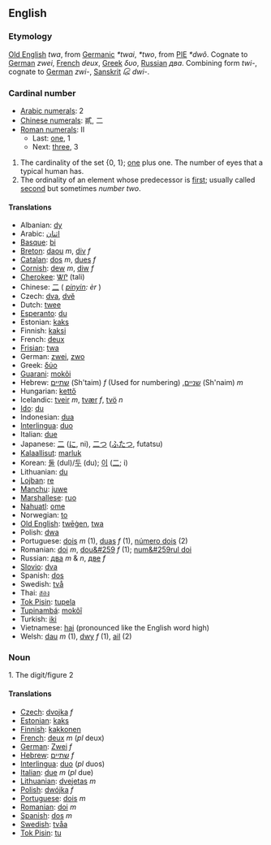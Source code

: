 ==English==

===Etymology===
[[Old English]] ''twa'', from [[Germanic]] ''*twai'', ''*two'', from [[w:Proto-Indo-European|PIE]] ''*dwô''. Cognate to [[German]] ''zwei'', [[French]] ''deux'', [[Greek]] ''δυο'', [[Russian]] ''два''. Combining form ''twi-'', cognate to [[German]] ''zwi-'', [[Sanskrit]] ''દ્વિ'' ''dwi-''.

===Cardinal number===
*[[w:Arabic Numerals|Arabic numerals]]: 2
*[[w:Chinese numerals|Chinese numerals]]: 貳, 二
*[[w:Roman numerals|Roman numerals]]: II
**Last: [[one]], 1
**Next: [[three]], 3

# The cardinality of the set {0, 1}; [[one]] plus one. The number of eyes that a typical human has.
# The ordinality of an element whose predecessor is [[first]]; usually called [[second]] but sometimes ''number two''.

====Translations====

*Albanian: [[dy]]
*Arabic: [[اثنان]]
*[[Basque]]: [[bi]]
*[[Breton]]: [[daou]] ''m'', [[div]] ''f''
*[[Catalan]]: [[dos]] ''m'', [[dues]] ''f''
*[[Cornish]]: [[dew]] ''m'', [[diw]] ''f''
*[[Cherokee]]: [[ᏔᎵ]] (tali)
*Chinese: [[二]] ( ''[[pinyin]]: èr'' )
*Czech: [[dva]], [[dvě]]
*Dutch: [[twee]]
*[[Esperanto]]: [[du]]
*Estonian: [[kaks]]
*Finnish: [[kaksi]]
*French: [[deux]]
*[[Frisian]]: [[twa]]
*German: [[zwei]], [[zwo]]
*Greek: [[δύο]]
*[[Guarani]]: [[mokõi]]
*Hebrew: [[שתיים]] (Sh'taim) ''f'' (Used for numbering) ,[[שניים]] (Sh'naim) ''m''
*Hungarian: [[kettő]]
*Icelandic: [[tveir]] ''m'', [[tvær]] ''f'', [[tvö]] ''n''
*[[Ido]]: [[du]]
*Indonesian: [[dua]]
*[[Interlingua]]: [[duo]]
*Italian: [[due]]
*Japanese: [[二]] ([[に]], ni), [[二つ]] ([[ふたつ]], futatsu)
*[[Kalaallisut]]: [[marluk]]
*Korean: [[둘]] (dul)/[[두]] (du); [[이]] ([[二]]; i)
*Lithuanian: [[du]]
*[[Lojban]]: [[re]]
*[[Manchu]]: [[juwe]]
*[[Marshallese]]: [[ruo]]
*[[Nahuatl]]: [[ome]]
*Norwegian: [[to]]
*[[Old English]]: [[twēġen]], [[twa]]
*Polish: [[dwa]]
*Portuguese: [[dois]] ''m'' (1), [[duas]] ''f'' (1), [[número dois]] (2)
*Romanian: [[doi]] ''m'', [[dou&#259]] ''f'' (1); [[num&#259rul doi]]
*Russian: [[два]] ''m'' & ''n'', [[две]] ''f''
*[[Slovio]]: [[dva]]
*Spanish: [[dos]]
*Swedish: [[två]]
*Thai: [[สอง]]
*[[Tok Pisin]]: [[tupela]]
*[[Tupinambá]]: [[mokõî]]
*Turkish: [[iki]]
*Vietnamese: [[hai]] (pronounced like the English word high)
*Welsh: [[dau]] ''m'' (1), [[dwy]] ''f'' (1), [[ail]] (2)

===Noun===

1. The digit/figure 2

====Translations====

*[[Czech]]: [[dvojka]] ''f''
*[[Estonian]]: [[kaks]]
*[[Finnish]]: [[kakkonen]]
*[[French]]: [[deux]] ''m'' (''pl'' deux)
*[[German]]: [[Zwei]] ''f''
*[[Hebrew]]: [[שתיים]] ''f''
*[[Interlingua]]: [[duo]] (''pl'' duos)
*[[Italian]]: [[due]] ''m'' (''pl'' due)
*[[Lithuanian]]: [[dvejetas]] ''m''
*[[Polish]]: [[dwójka]] ''f''
*[[Portuguese]]: [[dois]] ''m''
*[[Romanian]]: [[doi]] ''m''
*[[Spanish]]: [[dos]] ''m''
*[[Swedish]]: [[tvåa]]
*[[Tok Pisin]]: [[tu]]